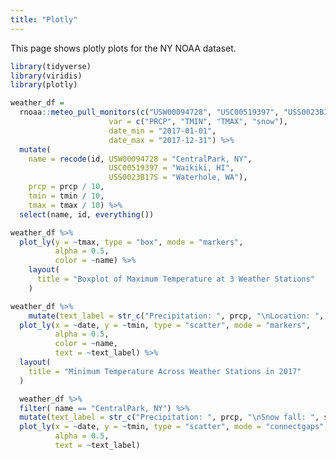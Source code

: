 ```yaml
---
title: "Plotly"
---
```

This page shows plotly plots for the NY NOAA dataset.

```r
library(tidyverse)
library(viridis)
library(plotly)
```
```r
weather_df =
  rnoaa::meteo_pull_monitors(c("USW00094728", "USC00519397", "USS0023B17S"),
                      var = c("PRCP", "TMIN", "TMAX", "snow"), 
                      date_min = "2017-01-01",
                      date_max = "2017-12-31") %>%
  mutate(
    name = recode(id, USW00094728 = "CentralPark, NY", 
                      USC00519397 = "Waikiki, HI",
                      USS0023B17S = "Waterhole, WA"),
    prcp = prcp / 10,
    tmin = tmin / 10,
    tmax = tmax / 10) %>%
  select(name, id, everything()) 
```

```r
weather_df %>% 
  plot_ly(y = ~tmax, type = "box", mode = "markers",
          alpha = 0.5,
          color = ~name) %>% 
    layout(
      title = "Boxplot of Maximum Temperature at 3 Weather Stations"
    )
```
```r
weather_df %>% 
    mutate(text_label = str_c("Precipitation: ", prcp, "\nLocation: ", name)) %>% 
  plot_ly(x = ~date, y = ~tmin, type = "scatter", mode = "markers",
          alpha = 0.5,
          color = ~name,
          text = ~text_label) %>% 
  layout(
    title = "Minimum Temperature Across Weather Stations in 2017"
  )
```
```r
  weather_df %>% 
  filter( name == "CentralPark, NY") %>% 
  mutate(text_label = str_c("Precipitation: ", prcp, "\nSnow fall: ", snow)) %>% 
  plot_ly(x = ~date, y = ~tmin, type = "scatter", mode = "connectgaps",
          alpha = 0.5,
          text = ~text_label)

```


